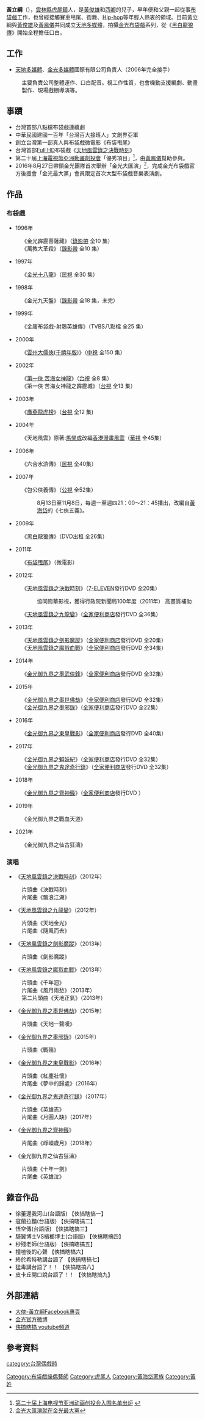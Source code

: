 {{copyedit|time=2018-10-12T15:16:10+00:00}}
{{blpsources|time=2018-10-12T15:15:49+00:00}}
{{藝人
|姓名 = 黃立綱
|類型 = 幕後
|圖片 = 2014 Bangbubu Taipei Event Steven Huang.jpg
|圖片尺寸 = 180px
|圖片簡介 = 黃立綱（2014年墨武俠鋒台北見面會）
|英文名 = Steven Huang
|其他藝名 = 黃大俠
|國籍 = {{ROC}}
|出生日期 = {{birth date and age|1978|12|13}}
|出生地點 = {{TWN}}[[雲林縣|雲林縣]][[虎尾鎮|虎尾鎮]]
|職業 = [[天地多媒體|天地多媒體]]、[[金光布袋戲|金光多媒體]]國際有限公司負責人<br>[[布袋戲口白藝師|布袋戲口白藝師]]
|語言 = [[臺語|臺語]]、[[中華民國國語|國語]]
|配偶 = 已婚
|父母 = [[黃俊雄|黃俊雄]]（父）<br>[[西卿|西卿]]（母）
}}

'''黃立綱'''（{{bd|1978年|12月13日}}），[[雲林縣|雲林縣]][[虎尾鎮|虎尾鎮]]人，是[[黃俊雄|黃俊雄]]和[[西卿|西卿]]的兒子，早年便和父親一起從事[[布袋戲|布袋戲]]工作，也曾經接觸賽車甩尾、街舞、[[Hip-hop|Hip-hop]]等年輕人熱衷的領域。目前黃立綱與[[黃俊雄|黃俊雄]]及[[黃鳳儀|黃鳳儀]]共同成立[[天地多媒體|天地多媒體]]，拍攝[[金光布袋戲|金光布袋戲]]系列，從《[[黑白龍狼傳|黑白龍狼傳]]》開始全程擔任口白。

==工作==
*[[天地多媒體|天地多媒體]]、[[金光布袋戲|金光多媒體]]國際有限公司負責人（2006年完全接手）
:主要負責公司整體運作、口白配音。視工作性質，也會機動支援編劇、動畫製作、現場戲棚導演等。

==事蹟==
*台灣首部八點檔布袋戲連續劇
*中華民國建國一百年「台灣百大接班人」文創界亞軍
*創立台灣第一部真人與布袋戲微電影《布袋甩尾》
*台灣首部[[Full_HD|Full HD]]布袋戲《[[天地風雲錄之決戰時刻|天地風雲錄之決戰時刻]]》
*第二十屆[[上海電視節|上海電視節]][[亞洲動畫創投會|亞洲動畫創投會]]「優秀項目」<ref>[http://www.jfdaily.com/jizhe/201406/t20140603_407362.html 第二十届上海电视节亚洲动画创投会入围名单出炉] {{webarchive|url=https://web.archive.org/web/20140903100510/http://www.jfdaily.com/jizhe/201406/t20140603_407362.html |date=2014-09-03 }}</ref>，由[[黃鳳儀|黃鳳儀]]幫助參與。
*2016年8月27日帶領金光團隊首次舉辦「金光大匯演」<ref>[http://www.youtube.com/watch?v=U9Nff-volvU 金光大匯演就在金光最大黨]</ref>，完成金光布袋戲官方後援會「金光最大黨」會員限定首次大型布袋戲音樂表演劇。

==作品==
===布袋戲===
*1996年
:《金光霹靂菩薩藏》（[[錄影帶|錄影帶]] 全10 集）
:《萬教大革殺》（[[錄影帶|錄影帶]] 全10 集）
*1997年
:《[[金光十八龍|金光十八龍]]》（[[民視|民視]] 全30 集）
*1998年
:《金光九天盤》（[[錄影帶|錄影帶]] 全18 集，未完）
*1999年
:《金庸布袋戲-射鵰英雄傳》（TVBS八點檔 全25 集）　
*2000年
:《[[雲州大儒俠|雲州大儒俠(千禧年版)]]》（[[中視|中視]] 全150 集）
*2002年
:《[[雲州大儒俠|第一俠 苦海女神龍]]》（[[台視|台視]] 全8 集）
:《第一俠 苦海女神龍之霹靂城》（[[台視|台視]] 全13 集）
*2003年
:《[[鷹燕龍虎榜|鷹燕龍虎榜]]》（[[台視|台視]] 全12 集) 
*2004年
:《天地風雲》原著:[[馬榮成|馬榮成]]改編[[香港漫畫|香港漫畫]][[風雲_(漫畫)|風雲]]（[[華視|華視]] 全45集）
*2006年
:《六合水滸傳》（[[民視|民視]] 全40集）
*2007年
:《包公俠義傳》（[[公視|公視]] 全52集）
::8月13日至11月8日，每週一至週四21：00～21：45播出，改編自[[黃海岱|黃海岱]]的《七俠五義》。
*2009年
:《[[黑白龍狼傳|黑白龍狼傳]]》（DVD出租 全26集）
*2011年
:《[[布袋甩尾|布袋甩尾]]》（微電影）
*2012年
:《[[天地風雲錄之決戰時刻|天地風雲錄之決戰時刻]]》（[[7-ELEVEN|7-ELEVEN]]發行DVD 全20集）
::協同崗華影視，獲得行政院新聞局100年度（2011年） 高畫質補助
:《[[天地風雲錄之九龍變|天地風雲錄之九龍變]]》（[[全家便利商店|全家便利商店]]發行DVD 全36集）
*2013年
:《[[天地風雲錄之劍影魔蹤|天地風雲錄之劍影魔蹤]]》（[[全家便利商店|全家便利商店]]發行DVD 全20集）
:《[[天地風雲錄之魔戮血戰|天地風雲錄之魔戮血戰]]》（[[全家便利商店|全家便利商店]]發行DVD 全34集）
*2014年
:《[[金光御九界之墨武俠鋒|金光御九界之墨武俠鋒]]》（[[全家便利商店|全家便利商店]]發行DVD 全32集）
*2015年
:《[[金光御九界之墨世佛劫|金光御九界之墨世佛劫]]》（[[全家便利商店|全家便利商店]]發行DVD 全32集）
:《[[金光御九界之墨邪錄|金光御九界之墨邪錄]]》（[[全家便利商店|全家便利商店]]發行DVD 全22集）
*2016年
:《[[金光御九界之東皇戰影|金光御九界之東皇戰影]]》（[[全家便利商店|全家便利商店]]發行DVD 全40集）
*2017年
:《[[金光御九界之魆妖紀|金光御九界之魆妖紀]]》（[[全家便利商店|全家便利商店]]發行DVD 全32集）
:《[[金光御九界之鬼途奇行錄|金光御九界之鬼途奇行錄]]》（[[全家便利商店|全家便利商店]]發行DVD 全32集）
*2018年
:《[[金光御九界之齊神籙|金光御九界之齊神籙]]》（[[全家便利商店|全家便利商店]]發行DVD ）
*2019年
:《金光御九界之戰血天道》
*2021年
:《金光御九界之仙古狂濤》

===演唱===
*《[[天地風雲錄之決戰時刻|天地風雲錄之決戰時刻]]》（2012年）
:片頭曲《決戰時刻》
:片尾曲《飄浪江湖》

*《[[天地風雲錄之九龍變|天地風雲錄之九龍變]]》（2012年）
:片頭曲《天地金光》
:片尾曲《隨風而去》

*《[[天地風雲錄之劍影魔蹤|天地風雲錄之劍影魔蹤]]》（2013年）
:片頭曲《劍影魔蹤》

*《[[天地風雲錄之魔戮血戰|天地風雲錄之魔戮血戰]]》（2013年）
:片頭曲《千年迴》
:片尾曲《風月雨愁》（2013年）
:第二片頭曲《天地正氣》（2013年）

*《[[金光御九界之墨世佛劫|金光御九界之墨世佛劫]]》（2015年）
:片頭曲《天地一聲嘆》

*《[[金光御九界之墨邪錄|金光御九界之墨邪錄]]》（2015年）
:片頭曲《戰殤》

*《[[金光御九界之東皇戰影|金光御九界之東皇戰影]]》（2016年）
:片頭曲《紅塵壯懷》
:片尾曲《夢中的歸處》（2016年）

*《[[金光御九界之鬼途奇行錄|金光御九界之鬼途奇行錄]]》（2017年）
:片頭曲《英雄志》
:片尾曲《月圓人缺》（2017年）

*《[[金光御九界之齊神籙|金光御九界之齊神籙]]》
:片尾曲《崢嶸歲月》（2018年）

*《金光御九界之仙古狂濤》
:片頭曲《十年一劍》
:片尾曲《英雄泣》

== 錄音作品 ==
*徐董還我河山(台語版) 【俠搞瞎搞一】
*寇蘭拉麵(台語版) 【俠搞瞎搞二】
*悟空傳(台語版) 【俠搞瞎搞三】
*騎翼博士VS檳榔博士(台語版) 【俠搞瞎搞四】
*秒殘老師(台語版) 【俠搞瞎搞五】
*撞嗑後的心聲 【俠搞瞎搞六】
*終於希特勒講台語了 【俠搞瞎搞七】
*猛毒講台語了！！ 【俠搞瞎搞八】
*皮卡丘開口說台語了！！ 【俠搞瞎搞九】

== 外部連結 ==
*[https://www.facebook.com/kimkonglikang 大俠-黃立綱Facebook專頁]
*[https://www.weibo.com/1KIMKON?is_hot=1 金光官方微博]
*[https://www.youtube.com/c/%E4%BF%A0%E6%90%9E%E7%9E%8E%E6%90%9E 俠搞瞎搞 youtube頻道]

== 參考資料 ==
<references/>
[[Category:布袋戲操偶藝師|Category:布袋戲操偶藝師]]
[[category:台灣偶戲師|category:台灣偶戲師]]
[[Category:虎尾人|Category:虎尾人]]
[[Category:黃海岱家族|Category:黃海岱家族]]
[[Category:黃姓|Category:黃姓]]